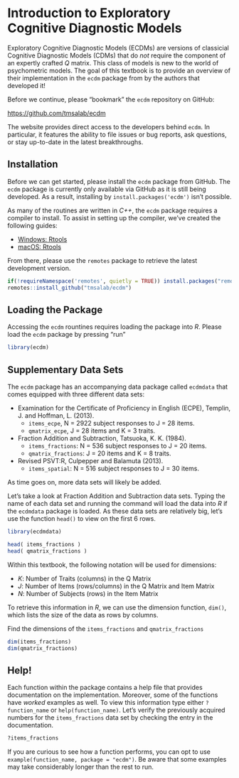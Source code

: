 # Introduction to Exploratory Cognitive Diagnostic Models {#intro}

Exploratory Cognitive Diagnostic Models (ECDMs) are versions of classicial 
Cognitive Diagnostic Models (CDMs) that do _not_ require the component of 
an expertly crafted _Q_ matrix. This class of models is new to the world of
psychometric models. The goal of this textbook is to provide an overview
of their implementation in the `ecdm` package from by the authors that 
developed it!

Before we continue, please "bookmark" the `ecdm` repository on GitHub:

<https://github.com/tmsalab/ecdm>

The website provides direct access to the developers behind `ecdm`. In particular,
it features the ability to file issues or bug reports, ask questions, or stay
up-to-date in the latest breakthroughs.

## Installation

Before we can get started, please install the `ecdm` package from GitHub.
The `ecdm` package is currently only available via GitHub as
it is still being developed. As a result, installing by
`install.packages('ecdm')` isn't possible. 

As many of the routines are written in _C++_, the `ecdm` package
requires a compiler to install. To assist in setting up the compiler, we've
created the following guides:

- [Windows: Rtools](http://thecoatlessprofessor.com/programming/installing-rtools-for-compiled-code-via-rcpp/)
- [macOS: Rtools](http://thecoatlessprofessor.com/programming/r-compiler-tools-for-rcpp-on-macos/)

From there, please use the `remotes` package to retrieve the latest development version.

```r
if(!requireNamespace('remotes', quietly = TRUE)) install.packages("remotes")
remotes::install_github("tmsalab/ecdm")
```

## Loading the Package

Accessing the `ecdm` rountines requires loading the package into _R_. Please
load the `ecdm` package by pressing "run"

```r
library(ecdm)
```

## Supplementary Data Sets

The `ecdm` package has an accompanying data package called `ecdmdata` that
comes equipped with three different data sets:

- Examination for the Certificate of Proficiency in English (ECPE), Templin, J. and Hoffman, L. (2013). 
    - `items_ecpe`, N = 2922 subject responses to J = 28 items.
    - `qmatrix_ecpe`, J = 28 items and K = 3 traits. 
- Fraction Addition and Subtraction, Tatsuoka, K. K. (1984).
    - `items_fractions`: N = 536 subject responses to J = 20 items.
    - `qmatrix_fractions`: J = 20 items and K = 8 traits. 
- Revised PSVT:R, Culpepper and Balamuta (2013).
    - `items_spatial`: N = 516 subject responses to J = 30 items.
    
As time goes on, more data sets will likely be added.

Let's take a look at Fraction Addition and Subtraction data sets. Typing the
name of each data set and running the command will load the data into _R_ if
the `ecdmdata` package is loaded. As these data sets are relatively big, 
let's use the function `head()` to view on the first 6 rows.

```r
library(ecdmdata)

head( items_fractions )
head( qmatrix_fractions )
```

Within this textbook, the following notation will be used for dimensions:

- $K$: Number of Traits (columns) in the Q Matrix
- $J$: Number of Items (rows/columns) in the Q Matrix and Item Matrix
- $N$: Number of Subjects (rows) in the Item Matrix

To retrieve this information in _R_, we can use the dimension function,
`dim()`, which lists the size of the data as rows by columns. 

Find the dimensions of the `items_fractions` and `qmatrix_fractions`

```r
dim(items_fractions)
dim(qmatrix_fractions)
```

## Help!

Each function within the package contains a help file that provides documentation
on the implementation. Moreover, some of the functions have _worked_ examples 
as well. To view this information type either `?function_name` or 
`help(function_name)`. Let's verify the previously acquired numbers for the 
`items_fractions` data set by checking the entry in the documentation.

```r
?items_fractions
```

If you are curious to see how a function performs, you can opt to use 
`example(function_name, package = "ecdm")`. Be aware that some examples
may take considerably longer than the rest to run. 

